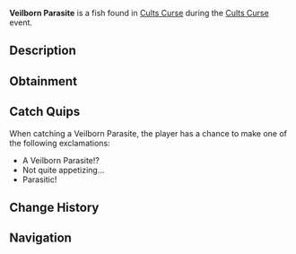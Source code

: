 {{FishInfobox
|image          = Veilborn Parasite.png
|rarity         = Limited
|event          = Cults Curse
|sea            = First Sea
|location       = [[Cults Curse]]
|sublocation    = 
|sources        = Fishing Rod
|radar_location = 
|prog_speed     = -75
|xp             = 2600
|weather        = 
|time           = 
|season         = 
|bait           = 
|base_weight    = 23
|base_value     = 7000
|weight_range   = 14.5
|base_chance    = 2
|base_resil     = 5
}}
'''Veilborn Parasite''' is a {{Rarity|Limited}} fish found in [[Cults Curse]] during the [[Cults Curse]] event.

== Description ==
{{Description|From an unknown origin, the Veilborn Parasite clings, with tendrils threading through its target.|Bestiary Entry}}

== Obtainment ==
{{Description|Can only be caught in the Cursed Pool.|Bestiary Hint}}
{{Fish Availability|
Cults Curse
|top_rods      = 
Training Rod\78145.57\221795.14;
Flimsy Rod\60843.08\164968.26;
Free Spirit Rod\57204.75\145951.76;
Leviathan's Fang Rod\55417.58\137039.18;
Firefly Rod\50862.47\133386.58;
Adventurer's Rod\46208.18\121343.98;
Seraphic Rod\47752.49\112154.87;
Trident Rod\47534.95\121280.31;
Astralhook Rod\47489.73\110254.84;
No-Life Rod\47273.61\112416.36;
Ethereal Prism Rod\46881.75\108959.97;
Challenger's Rod\45121.88\108586.5;
Rod Of The Forgotten Fang\42411.08\99736.58;
Blazebringer Rod\39264.46\93808.65;
Verdant Shear Rod\36675.48\88063.35;
Zeus Rod\35947.01\85882.76;
Rod Of The Depths\35943.36\84862.81;
Rod Of The Exalted One\35447.12\82849.32;
Depthseeker Rod\35182.91\84627.56;
Avalanche Rod\30190.87\72671.68;
Volcanic Rod\28163.61\67287.06;
Steady Rod\10258.47\26499.37
|recommended   = Training Rod
}}

== Catch Quips ==
When catching a Veilborn Parasite, the player has a chance to make one of the following exclamations:
* A Veilborn Parasite!?
* Not quite appetizing...
* Parasitic!

== Change History ==
{{Change History|{{subst:Current Version}}}}

== Navigation ==
{{Fish Navbox|Cults Curse}}